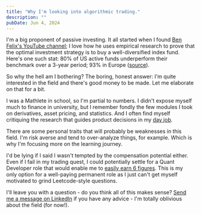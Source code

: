 ```yaml
---
title: "Why I'm looking into algorithmic trading."
description: ""
pubDate: Jun 4, 2024
---
```


I'm a big proponent of passive investing. It all started
when I found [Ben Felix's YouTube channel](https://www.youtube.com/@BenFelixCSI);
I love how he uses empirical research to prove that the optimal investment strategy
is to buy a well-diversified index fund. Here's one such stat: 80% of US active funds
underperform their benchmark over a 3-year period; 93% in Europe ([source](https://www.spglobal.com/spdji/en/documents/spiva/spiva-infographic.pdf)).

So why the hell am I bothering? The boring, honest answer: I'm quite interested in the field and there's good money to be made. Let me elaborate on that for a bit.

I was a Mathlete in school, so I'm partial to numbers. I didn't expose myself much to finance in university, but
I remember fondly the few modules I took on derivatives, asset pricing, and statistics. And I often find
myself critiquing the research that guides product decisions in my [day job](./mihail-blog-introduction).

There are some personal traits that will probably be weaknesses in this field. I'm risk averse and tend to over-analyze things, for example. Which is why I'm focusing more on the learning journey.

I'd be lying if I said I wasn't tempted by the compensation potential either. Even if I fail in my trading quest, I could potentially settle
for a Quant Developer role that would enable me to [easily earn 6 figures](https://www.morganmckinley.com/uk/salary-guide/data/quant-developer/london). This is my only option for a well-paying permanent role as I just can't get myself motivated to grind Leetcode-style questions.

I'll leave you with a question - do you think all of this makes sense? [Send me a message
on LinkedIn](linkedin.com/in/mihailmarian/) if you have any advice - I'm totally oblivious about the field (for now!).
